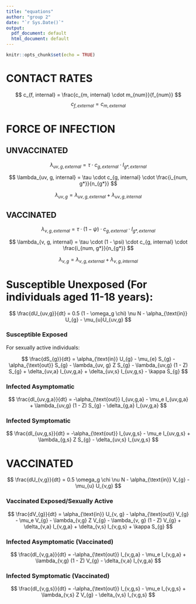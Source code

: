 ```yaml
---
title: "equations"
author: "group 2"
date: "`r Sys.Date()`"
output:
  pdf_document: default
  html_document: default
---
```


```r
knitr::opts_chunk$set(echo = TRUE)
```

# CONTACT RATES

$$
c_{f, internal} = \frac{c_{m, internal} \cdot m_{num}}{f_{num}}
$$
$$
c_{f, external} = c_{m, external}
$$


# FORCE OF INFECTION
## UNVACCINATED

$$
\lambda_{uv, g, external} = \tau \cdot c_{g, external} \cdot I_{g*, external}
$$

$$
\lambda_{uv, g, internal} = \tau \cdot c_{g, internal} \cdot \frac{i_{num, g*}}{n_{g*}}
$$

$$
\lambda_{uv,g} = \lambda_{uv, g, external} + \lambda_{uv, g, internal}
$$

## VACCINATED
$$
\lambda_{v, g, external} = \tau \cdot (1 - \psi) \cdot c_{g, external} \cdot I_{g*, external}
$$

$$
\lambda_{v, g, internal} = \tau \cdot (1 - \psi) \cdot c_{g, internal} \cdot \frac{i_{num, g*}}{n_{g*}}
$$

$$
\lambda_{v,g} = \lambda_{v, g, external} + \lambda_{v, g, internal}
$$




# Susceptible Unexposed (For individuals aged 11-18 years):

$$
\frac{dU_{uv,g}}{dt} = 0.5 (1 - \omega_g \chi) \nu N - \alpha_{\text{in}} U_{g} - \mu_{u}U_{uv,g}
$$

### Susceptible Exposed
For sexually active individuals:

$$
\frac{dS_{g}}{dt} = \alpha_{\text{in}} U_{g} - \mu_{e} S_{g} - \alpha_{\text{out}} S_{g} - \lambda_{uv, g} Z  S_{g} - \lambda_{uv,g} (1 - Z) S_{g} + \delta_{uv,a} I_{uv,g,a} + \delta_{uv,s} I_{uv,g,s} - \kappa S_{g}
$$

### Infected Asymptomatic
$$
\frac{dI_{uv,g,a}}{dt} = -\alpha_{\text{out}} I_{uv,g,a} - \mu_e I_{uv,g,a} + \lambda_{uv,g} (1 - Z) S_{g} - \delta_{g,a} I_{uv,g,a}
$$

### Infected Symptomatic
$$
\frac{dI_{uv,g,s}}{dt} = -\alpha_{\text{out}} I_{uv,g,s} - \mu_e I_{uv,g,s} + \lambda_{g,s} Z S_{g} - \delta_{uv,s} I_{uv,g,s}
$$


# VACCINATED ###############################################################################
$$
\frac{dU_{v,g}}{dt} = 0.5 \omega_g \chi \nu N - \alpha_{\text{in}} V_{g} - \mu_{u} U_{v,g}
$$

### Vaccinated Exposed/Sexually Active
$$
\frac{dV_{g}}{dt} = \alpha_{\text{in}} U_{v, g} - \alpha_{\text{out}} V_{g} - \mu_e V_{g} - \lambda_{v,g} Z V_{g} - \lambda_{v, g} (1 - Z) V_{g} + \delta_{v,a} I_{v,g,a} + \delta_{v,s} I_{v,g,s} + \kappa S_{g}
$$

### Infected Asymptomatic (Vaccinated)
$$
\frac{dI_{v,g,a}}{dt} = -\alpha_{\text{out}} I_{v,g,a} - \mu_e I_{v,g,a} + \lambda_{v,g} (1 - Z)  V_{g} - \delta_{v,a} I_{v,g,a}
$$

### Infected Symptomatic (Vaccinated)
$$
\frac{dI_{v,g,s}}{dt} = -\alpha_{\text{out}} I_{v,g,s} - \mu_e I_{v,g,s} + \lambda_{v,s} Z V_{g} - \delta_{v,s} I_{v,g,s}
$$

